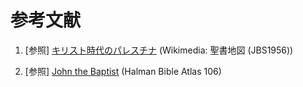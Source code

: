 # 参考文献 {#references .unnumbered}

::: {#refs}
1.  \[参照\] [キリスト時代のパレスチナ](https://upload.wikimedia.org/wikipedia/commons/1/1f/JBS1956-B_map11.png) (Wikimedia: 聖書地図 (JBS1956))

2.  \[参照\] [John the Baptist](https://www.seektheoldpaths.com/Maps/106.jpg) (Halman Bible Atlas 106)
:::
